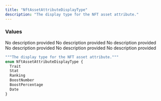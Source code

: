 ```yaml
---
title: "NftAssetAttributeDisplayType"
description: "The display type for the NFT asset attribute."
---
```


### Values

<ResponseField name="Trait" type="enum">
  No description provided
</ResponseField>

<ResponseField name="Stat" type="enum">
  No description provided
</ResponseField>

<ResponseField name="Ranking" type="enum">
  No description provided
</ResponseField>

<ResponseField name="BoostNumber" type="enum">
  No description provided
</ResponseField>

<ResponseField name="BoostPercentage" type="enum">
  No description provided
</ResponseField>

<ResponseField name="Date" type="enum">
  No description provided
</ResponseField>


```graphql NftAssetAttributeDisplayType
"""The display type for the NFT asset attribute."""
enum NftAssetAttributeDisplayType {
  Trait
  Stat
  Ranking
  BoostNumber
  BoostPercentage
  Date
}
```

